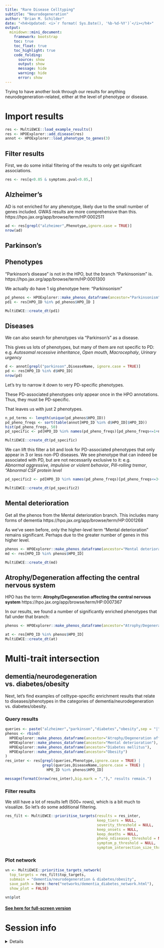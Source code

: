 ```yaml
---
title: "Rare Disease Celltyping"
subtitle: "Neurodegeneration"
author: "Brian M. Schilder"
date: "<h4>Updated: <i>`r format( Sys.Date(), '%b-%d-%Y')`</i></h4>"
output: 
  minidown::mini_document:
    framework: bootstrap
    toc: true
    toc_float: true
    toc_highlight: true
    code_folding:
      source: show
      output: show
      message: hide
      warning: hide
      error: show
---
```

 

Trying to have another look through our results for anything neurodegeneration-related, either at the level of phenotype or disease.


# Import results 

```r
res <- MultiEWCE::load_example_results()
res <- HPOExplorer::add_disease(res)
annot <- HPOExplorer::load_phenotype_to_genes(3)
```

## Filter results

First, we do some initial filtering of the results to only get significant associations.

```r
res <- res[q<0.05 & symptoms.pval<0.05,]
```


## Alzheimer's

AD is not enriched for any phenotype, likely due to the small number of genes included. GWAS results are more comprehensive than this.
https://hpo.jax.org/app/browse/term/HP:0002511

```r
ad <- res[grepl("alzheimer",Phenotype,ignore.case = TRUE)]
nrow(ad) 
```

## Parkinson's

## Phenotypes

"Parkinson's disease" is not in the HPO, but the branch "Parkinsonism" is.
https://hpo.jax.org/app/browse/term/HP:0001300

We actually do have 1 sig phenotype here: "Parkinsonism"

```r
pd_phenos <- HPOExplorer::make_phenos_dataframe(ancestor="Parkinsonism")
pd1 <- res[HPO_ID %in% pd_phenos$HPO_ID ]

MultiEWCE::create_dt(pd1)
```

## Diseases

We can also search for phenotypes via "Parkinson's" as a disease.

This gives us lots of phenotypes, but many of them are not specific to PD: e.g.
*Autosomal recessive inheritance*, 
*Open mouth*, 
*Macrocephaly*,	
*Urinary urgency*

```r
d <- annot[grepl("parkinson",DiseaseName, ignore.case = TRUE)]
pd <- res[HPO_ID %in% d$HPO_ID] 
nrow(pd)
```

Let's try to narrow it down to very PD-specific phenotypes.

These PD-associated phenotypes only appear once in the HPO annotations. 
Thus, they must be PD-specific.

That leaves us with just 2 phenotypes.

```r
n_pd_terms <- length(unique(pd_phenos$HPO_ID))
pd_pheno_freqs <- sort(table(annot[HPO_ID %in% d$HPO_ID]$HPO_ID))
hist(pd_pheno_freqs, 50)
pd_specific <- pd[HPO_ID %in% names(pd_pheno_freqs)[pd_pheno_freqs<=1+n_pd_terms]]

MultiEWCE::create_dt(pd_specific)
```


We can lift this filter a bit and look for PD-associated phenotypes that only appear in 3 or less non-PD diseases. We see phenotype that can indeed be associated with PD, but are not necessarily exclusive to it: e.g.  
*Abnormal aggressive, impulsive or violent behavior*, 
*Pill-rolling tremor*, 
*"Abnormal CSF protein level* 

```r
pd_specific2 <- pd[HPO_ID %in% names(pd_pheno_freqs)[pd_pheno_freqs<=3+n_pd_terms] ]

MultiEWCE::create_dt(pd_specific2)
```


## Mental deterioration

Get all the phenos from the Mental deterioration branch. This includes many forms of dementia 
 https://hpo.jax.org/app/browse/term/HP:0001268

As we've seen before, only the higher-level term "Mental deterioration" remains significant. Perhaps due to the greater number of genes in this higher level.

```r
phenos <- HPOExplorer::make_phenos_dataframe(ancestor="Mental deterioration")
md <- res[HPO_ID %in% phenos$HPO_ID]

MultiEWCE::create_dt(md)
```

## Atrophy/Degeneration affecting the central nervous system

HPO has the term: **Atrophy/Degeneration affecting the central nervous system** 
https://hpo.jax.org/app/browse/term/HP:0007367

In our results, we found a number of significantly enriched phenotypes
that fall under that branch:

```r
phenos <- HPOExplorer::make_phenos_dataframe(ancestor="Atrophy/Degeneration affecting the central nervous system")

at <- res[HPO_ID %in% phenos$HPO_ID]
MultiEWCE::create_dt(at)
```

# Multi-trait intersection


## dementia/neurodegeneration vs. diabetes/obesity

Next, let's find examples of celltype-specific enrichment results that relate to diseases/phenotypes in the categories of dementia/neurodegeneration vs. diabetes/obesity.
 
### Query results

```r
queries <- paste("alzheimer","parkinson","diabetes","obesity",sep = "|")
phenos <- rbind(
  HPOExplorer::make_phenos_dataframe(ancestor="Atrophy/Degeneration affecting the central nervous system"),
  HPOExplorer::make_phenos_dataframe(ancestor="Mental deterioration"),
  HPOExplorer::make_phenos_dataframe(ancestor="Diabetes mellitus"),
  HPOExplorer::make_phenos_dataframe(ancestor="Obesity")
)
res_inter <- res[grepl(queries,Phenotype,ignore.case = TRUE) | 
                 grepl(queries,DiseaseName,ignore.case = TRUE) |
                   HPO_ID %in% phenos$HPO_ID] 

message(formatC(nrow(res_inter),big.mark = ",")," results remain.")
```

### Filter results

We still have a lot of results left (500+ rows), which is a bit much to visualize.
So let's do some additional filtering.

```r
res_filt <- MultiEWCE::prioritise_targets(results = res_inter, 
                                          keep_tiers = NULL,
                                          severity_threshold = NULL,
                                          keep_onsets = NULL, 
                                          keep_deaths = NULL,
                                          pheno_ndiseases_threshold = NULL,
                                          symptom_p_threshold = NULL, 
                                          symptom_intersection_size_threshold = 2)
```

### Plot network

```r
vn <- MultiEWCE::prioritise_targets_network(
  top_targets = res_filt$top_targets, 
  submain = "dementia/neurodegeneration & diabetes/obesity", 
  save_path = here::here("networks/dementia_diabetes_network.html"), 
  show_plot = FALSE)

vn$plot
```

#### [See here for full-screen version](https://neurogenomics.github.io/RareDiseasePrioritisation/networks/dementia_diabetes_network.html)

# Session info 

<details>
```r
sessionInfo()
```
</details>
